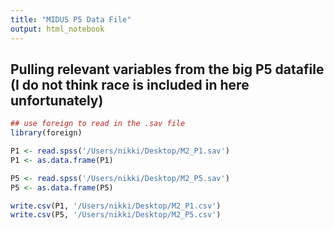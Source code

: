 ```yaml
---
title: "MIDUS P5 Data File"
output: html_notebook
---
```


## Pulling relevant variables from the big P5 datafile (I do not think race is included in here unfortunately)

```r
## use foreign to read in the .sav file
library(foreign)

P1 <- read.spss('/Users/nikki/Desktop/M2_P1.sav')
P1 <- as.data.frame(P1)

P5 <- read.spss('/Users/nikki/Desktop/M2_P5.sav')
P5 <- as.data.frame(P5)

write.csv(P1, '/Users/nikki/Desktop/M2_P1.csv')
write.csv(P5, '/Users/nikki/Desktop/M2_P5.csv')

```


